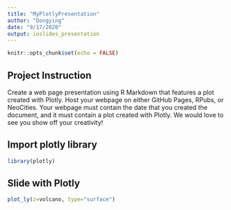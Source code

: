 ```yaml
---
title: "MyPlotlyPresentation"
author: "Dongying"
date: "9/17/2020"
output: ioslides_presentation
---
```


```r
knitr::opts_chunk$set(echo = FALSE)
```

## Project Instruction

Create a web page presentation using R Markdown that features a plot created with Plotly. Host your webpage on either GitHub Pages, RPubs, or NeoCities. Your webpage must contain the date that you created the document, and it must contain a plot created with Plotly. We would love to see you show off your creativity!

## Import plotly library
```r
library(plotly)
```

## Slide with Plotly

```r
plot_ly(z=volcano, type="surface")
```


